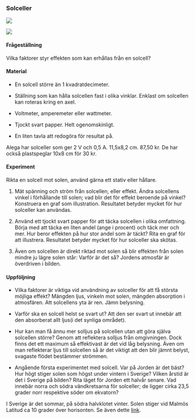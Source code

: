 ### Solceller




![](figures/solar-cells-in-the-sun-2v3.jpg)

![](figures/v3solar-pyramid-spin-solar-cell-cost-of-electricity-1v4.jpg)

#### Frågeställning

Vilka faktorer styr effekten som kan erhållas från en solcell?


#### Material

- En solcell större än 1 kvadratdecimeter.

- Ställning som kan hålla solcellen fast i olika vinklar. Enklast om solcellen kan roteras kring en axel.

- Voltmeter, amperemeter eller wattmeter.

- Tjockt svart papper. Helt ogenomskinligt.

- En liten tavla att redogöra för resultat på.

Alega har solceller som ger 2 V och 0,5 A. 11,5x8,2 cm. 87,50 kr. De har också plastspeglar 10x8 cm för 30 kr.


#### Experiment

Rikta en solcell mot solen, använd gärna ett stativ eller hållare.

1. Mät spänning och ström från solcellen, eller effekt. Ändra solcellens vinkel i förhållande till solen; vad blir det för effekt beroende på vinkel? Konstruera en graf som illustration. Resultatet betyder mycket för hur solceller kan användas.

1. Använd ett tjockt svart papper för att täcka solcellen i olika omfattning. Börja med att täcka en liten andel (ange i procent) och täck mer och mer. Hur beror effekten på hur stor andel som är täckt? Rita en graf för att illustrera. Resultatet betyder mycket för hur solceller ska skötas.

1. Även om solcellen är direkt riktad mot solen så blir effekten från solen mindre ju lägre solen står: Varför är det så? Jordens atmosfär är överdriven i bilden.


#### Uppföljning

- Vilka faktorer är viktiga vid användning av solceller för att få största möjliga effekt?
Mängden ljus, vinkeln mot solen, mängden absorption i atmosfären. Att solcellens yta är ren. Jämn belysning.

- Varför ska en solcell helst se svart ut? Att den ser svart ut innebär att den absorberat allt ljus(i det synliga området).

- Hur kan man få ännu mer solljus på solcellen utan att göra själva solcellen större? Genom att reflektera solljus från omgivningen. Dock finns det ett maximum så effektivast är det vid låg belysning. Även om man reflekterar ljus till solcellen så är det viktigt att den blir jämnt belyst, svagaste flödet bestämmer strömmen.

- Angående första experimentet med solcell. Var på Jorden är det bäst? Hur högt stiger solen som högst under vintern i Sverige? Vilken årstid är det i Sverige på bilden? Rita läget för Jorden ett halvår senare. Vad innebär norra och södra vändkretsarna för solceller; de ligger cirka 23,5 grader norr respektive söder om ekvatorn?

I Sverige är det sommar, på södra halvklotet vinter. Solen stiger vid Malmös Latitud ca 10 grader över horisonten. Se även dette [link](https://www.smhi.se/kunskapsbanken/meteorologi/vad-ar-ett-solbanediagram-1.31981).


